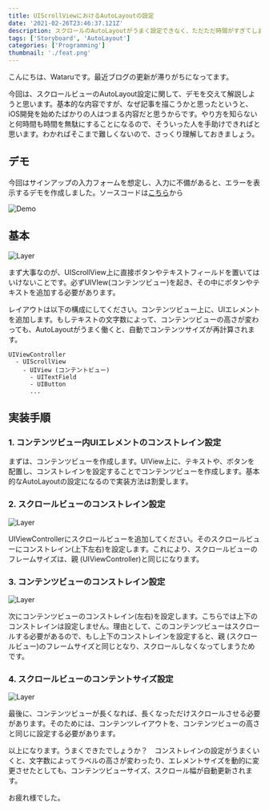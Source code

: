 ```yaml
---
title: UIScrollViewにおけるAutoLayoutの設定
date: '2021-02-26T23:46:37.121Z'
description: スクロールのAutoLayoutがうまく設定できなく、ただただ時間がすぎてしまった経験はないでしょうか。余分なステップを挟まず、最短でスクロールレイアウトを設定する方法をまとめました。
tags: ['Storyboard', 'AutoLayout']
categories: ['Programming']
thumbnail: './feat.png'
---
```


こんにちは、Wataruです。最近ブログの更新が滞りがちになってます。

今回は、スクロールビューのAutoLayout設定に関して、デモを交えて解説しようと思います。基本的な内容ですが、なぜ記事を描こうかと思ったというと、iOS開発を始めたばかりの人はつまる内容だと思うからです。やり方を知らないと何時間も時間を無駄にすることになるので、そういった人を手助けできればと思います。わかればそこまで難しくないので、さっくり理解しておきましょう。

## デモ

今回はサインアップの入力フォームを想定し、入力に不備があると、エラーを表示するデモを作成しました。ソースコードは[こちら](https://github.com/WataruMaeda/scrollViewAutoLayoutDemo)から

![Demo](./demo.gif)

## 基本

![Layer](./basic.png)

まず大事なのが、UIScrollView上に直接ボタンやテキストフィールドを置いてはいけないことです。必ずUIVIew(コンテンツビュー)を起き、その中にボタンやテキストを追加する必要があります。

レイアウトは以下の構成にしてください。コンテンツビュー上に、UIエレメントを追加します。もしテキストの文字数によって、コンテンツビューの高さが変わっても、AutoLayoutがうまく働くと、自動でコンテンツサイズが再計算されます。

```
UIViewController
  - UIScrollView
    - UIView (コンテントビュー)
      - UITextField
      - UIButton
      ...
```

## 実装手順

### 1. コンテンツビュー内UIエレメントのコンストレイン設定

まずは、コンテンツビューを作成します。UIView上に、テキストや、ボタンを配置し、コンストレインを設定することでコンテンツビューを作成します。基本的なAutoLayoutの設定になるので実装方法は割愛します。

### 2. スクロールビューのコンストレイン設定

![Layer](./2.png)

UIViewControllerにスクロールビューを追加してください。そのスクロールビューにコンストレイン(上下左右)を設定します。これにより、スクロールビューのフレームサイズは、親 (UIViewController)と同じになります。

### 3. コンテンツビューのコンストレイン設定

![Layer](./3.png)

次にコンテンツビューのコンストレイン(左右)を設定します。こちらでは上下のコンストレインは設定しません。理由として、このコンテンツビューはスクロールする必要があるので、もし上下のコンストレインを設定すると、親 (スクロールビュー)のフレームサイズと同じとなり、スクロールしなくなってしまうためです。

### 4. スクロールビューのコンテントサイズ設定

![Layer](./4.gif)

最後に、コンテンツビューが長くなれば、長くなっただけスクロールさせる必要があります。そのためには、コンテンツレイアウトを、コンテンツビューの高さと同じに設定する必要があります。

以上になります。うまくできたでしょうか？　コンストレインの設定がうまくいくと、文字数によってラベルの高さが変わったり、エレメントサイズを動的に変更させたとしても、コンテンツビューサイズ、スクロール幅が自動更新されます。

お疲れ様でした。